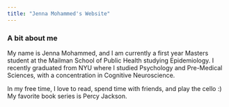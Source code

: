 ```yaml
---
title: "Jenna Mohammed's Website"
---
```


### A bit about me

My name is Jenna Mohammed, and I am currently a first year Masters student at the Mailman School of Public Health studying Epidemiology. I recently graduated from NYU where I studied Psychology and Pre-Medical Sciences, with a concentration in Cognitive Neuroscience.

In my free time, I love to read, spend time with friends, and play the cello :) My favorite book series is Percy Jackson.
